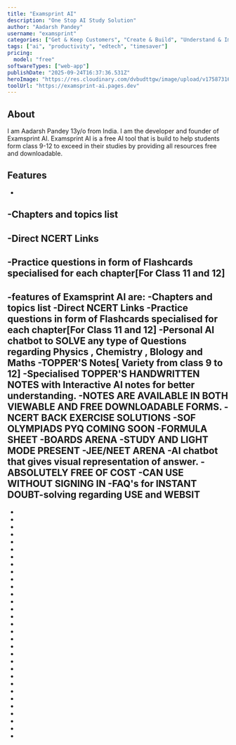 ```yaml
---
title: "Examsprint AI"
description: "One Stop AI Study Solution"
author: "Aadarsh Pandey"
username: "examsprint"
categories: ["Get & Keep Customers", "Create & Build", "Understand & Improve"]
tags: ["ai", "productivity", "edtech", "timesaver"]
pricing:
  model: "free"
softwareTypes: ["web-app"]
publishDate: "2025-09-24T16:37:36.531Z"
heroImage: "https://res.cloudinary.com/dvbudttgw/image/upload/v1758731627/yrunosjkepqljophzcaz.png"
toolUrl: "https://examsprint-ai.pages.dev"
---
```

## About
I am Aadarsh Pandey 13y/o from India. I am the developer and founder of Examsprint AI. Examsprint AI is a free AI tool that is build to help students form class 9-12 to exceed in their studies by providing all resources free and downloadable.

## Features
 
-

-Chapters and topics list
-
-Direct NCERT Links
-
-Practice questions in form of Flashcards specialised for each chapter[For Class 11 and 12]
-
-features of Examsprint AI are:
-Chapters and topics list
-Direct NCERT Links
-Practice questions in form of Flashcards specialised for each chapter[For Class 11 and 12]
-Personal AI chatbot to SOLVE any type of Questions regarding Physics , Chemistry , BIology and Maths
-TOPPER'S Notes[ Variety from class 9 to 12]
-Specialised TOPPER'S HANDWRITTEN NOTES with Interactive AI notes for better understanding.
-NOTES ARE AVAILABLE IN BOTH VIEWABLE AND FREE DOWNLOADABLE FORMS.
-NCERT BACK EXERCISE SOLUTIONS
-SOF OLYMPIADS PYQ COMING SOON
-FORMULA SHEET
-BOARDS ARENA 
-STUDY AND LIGHT MODE PRESENT
-JEE/NEET ARENA 
-AI chatbot that gives visual representation of answer.
-ABSOLUTELY FREE OF COST
-CAN USE WITHOUT SIGNING IN
-FAQ's for INSTANT DOUBT-solving regarding USE and WEBSIT
-
-
-
-
-
-
-
-
-
-
-
-
-
-
-
-
-
-
-
-
-
-
-
-
-
-
-
-
-
-
-
-